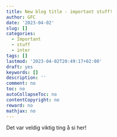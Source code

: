 ```yaml
---
title: New blog title - important stuff!
author: GFC
date: '2023-04-02'
slug: []
categories:
  - Important
  - stuff
  - inter
tags: []
lastmod: '2023-04-02T20:49:17+02:00'
draft: yes
keywords: []
description: ''
comment: no
toc: no
autoCollapseToc: no
contentCopyright: no
reward: no
mathjax: no
---
```


Det var veldig viktig ting å si her!

<!--more-->
